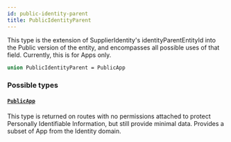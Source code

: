 ```yaml
---
id: public-identity-parent
title: PublicIdentityParent
---
```


This type is the extension of SupplierIdentity's identityParentEntityId into the Public version of the entity,
and encompasses all possible uses of that field.
Currently, this is for Apps only.

```graphql
union PublicIdentityParent = PublicApp
```

### Possible types

#### [`PublicApp`](/developers/supplier-apis/supply-api/graphql/reference/objects/public-app)

This type is returned on routes with no permissions attached to protect
Personally Identifiable Information, but still provide minimal data.
Provides a subset of App from the Identity domain.
